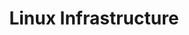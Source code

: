 ---
credit:
- Lawson Probasco
featured: false
slides: linux_infrastructure.pdf
tags:
- linux
time_start: 2019-02-14T18:00:00.000000Z
title: Linux Infrastructure
week_number: 4
---